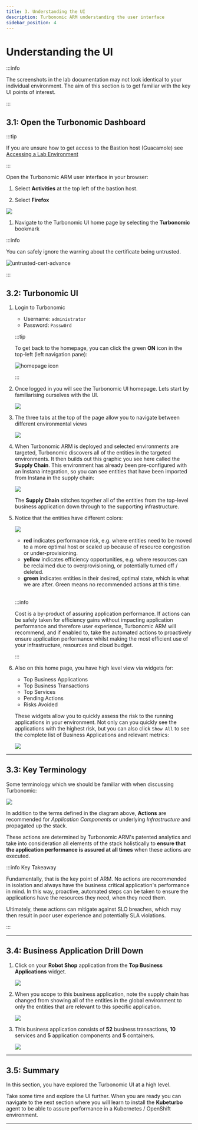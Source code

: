 ```yaml
---
title: 3. Understanding the UI
description: Turbonomic ARM understanding the user interface
sidebar_position: 4
---
```


# Understanding the UI

:::info

The screenshots in the lab documentation may not look identical to your
individual environment. The aim of this section is to get familiar with the key
UI points of interest.

:::

## 3.1: Open the Turbonomic Dashboard

:::tip

If you are unsure how to get access to the Bastion host (Guacamole) see
[Accessing a Lab Environment](/waiops-tech-jam/labs/jam-in-a-box/#accessing-a-lab-environment)

:::

Open the Turbonomic ARM user interface in your browser:

1. Select **Activities** at the top left of the bastion host.

1. Select **Firefox**

![](images/open-firefox.png)

1. Navigate to the Turbonomic UI home page by selecting the **Turbonomic**
   bookmark

:::info

You can safely ignore the warning about the certificate being untrusted.

![untrusted-cert-advance](images/advance-cert-warning.png)

:::

## 3.2: Turbonomic UI

1. Login to Turbonomic

   - Username: `administrator`
   - Password: `Passw0rd`

   :::tip

   To get back to the homepage, you can click the green **ON** icon in the
   top-left (left navigation pane):

   ![homepage icon](images/turbo-ui-on-button.png)

   :::

1. Once logged in you will see the Turbonomic UI homepage. Lets start by
   familiarising ourselves with the UI.

   ![](images/turbo-ui-overview.png)

1. The three tabs at the top of the page allow you to navigate between different
   environmental views

   ![](images/turbo-ui-overview-2.png)

1. When Turbonomic ARM is deployed and selected environments are targeted,
   Turbonomic discovers all of the entities in the targeted environments. It
   then builds out this graphic you see here called the **Supply Chain**. This
   environment has already been pre-configured with an Instana integration, so
   you can see entities that have been imported from Instana in the supply
   chain:

   ![](images/turbo-ui-overview-3.png)

   The **Supply Chain** stitches together all of the entities from the top-level
   business application down through to the supporting infrastructure.

1. Notice that the entities have different colors:

   ![](images/entities-colour.png)

   - **red** indicates performance risk, e.g. where entities need to be moved to
     a more optimal host or scaled up because of resource congestion or
     under-provisioning.
   - **yellow** indicates efficiency opportunities, e.g. where resources can be
     reclaimed due to overprovisioning, or potentially turned off / deleted.
   - **green** indicates entities in their desired, optimal state, which is what
     we are after. Green means no recommended actions at this time.

   <br />

   :::info

   Cost is a by-product of assuring application performance. If actions can be
   safely taken for efficiency gains without impacting application performance
   and therefore user experience, Turbonomic ARM will recommend, and if enabled
   to, take the automated actions to proactively ensure application performance
   whilst making the most efficient use of your infrastructure, resources and
   cloud budget.

   :::

1. Also on this home page, you have high level view via widgets for:

   - Top Business Applications
   - Top Business Transactions
   - Top Services
   - Pending Actions
   - Risks Avoided

   These widgets allow you to quickly assess the risk to the running
   applications in your environment. Not only can you quickly see the
   applications with the highest risk, but you can also click `Show All` to see
   the complete list of Business Applications and relevant metrics:

   ![](images/turbo-ui-overview-4.png)

---

## 3.3: Key Terminology

Some terminology which we should be familiar with when discussing Turbonomic:

![](images/keyTerminology-1.png)

In addition to the terms defined in the diagram above, **Actions** are
recommended for _Application Components_ or underlying _Infrastructure_ and
propagated up the stack.

These actions are determined by Turbonomic ARM's patented analytics and take
into consideration all elements of the stack holistically to **ensure that the
application performance is assured at all times** when these actions are
executed.

:::info Key Takeaway

Fundamentally, that is the key point of ARM. No actions are recommended in
isolation and always have the business critical application's performance in
mind. In this way, proactive, automated steps can be taken to ensure the
applications have the resources they need, when they need them.

Ultimately, these actions can mitigate against SLO breaches, which may then
result in poor user experience and potentially SLA violations.

:::

---

## 3.4: Business Application Drill Down

1. Click on your **Robot Shop** application from the **Top Business
   Applications** widget.

   ![](images/turbo-ui-robot-shop.png)

1. When you scope to this business application, note the supply chain has
   changed from showing all of the entities in the global environment to only
   the entities that are relevant to this specific application.

   ![](images/robot-shop-overview.png)

1. This business application consists of **52** business transactions, **10**
   services and **5** application components and **5** containers.

   ![](images/robot-shop-overview-focus.png)

---

## 3.5: Summary

In this section, you have explored the Turbonomic UI at a high level.

Take some time and explore the UI further. When you are ready you can navigate
to the next section where you will learn to install the **Kubeturbo** agent to
be able to assure performance in a Kubernetes / OpenShift environment.

---
